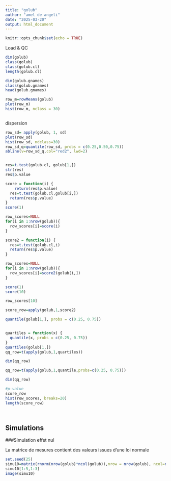 ```yaml
---
title: "golub"
author: "amel de angeli"
date: "2025-03-20"
output: html_document
---
```


```r
knitr::opts_chunk$set(echo = TRUE)
```
Load & QC
```r
dim(golub)
class(golub)
class(golub.cl)
length(golub.cl)

dim(golub.gnames)
class(golub.gnames)
head(golub.gnames)

row_m=rowMeans(golub)
plot(row_m)
hist(row_m, nclass = 30)



```
dispersion
```r
row_sd= apply(golub, 1, sd)
plot(row_sd)
hist(row_sd, ndclass=30)
row_sd_q=quantile(row_sd, probs = c(0.25,0.50,0.75))
abline(v=row_sd_q,col="red2", lwd=2)


res=t.test(golub.cl, golub[1,])
str(res)
res$p.value

score = function(i) {
    return(res$p.value)
  res=t.test(golub.cl,golub[i,])
  return(res$p.value)
}
score(1)

row_scores=NULL
for(i in 1:nrow(golub)){
  row_scores[i]=score(i)
}

score2 = function(i) {
  res=t.test(golub.cl,i)
  return(res$p.value)
}

row_scores=NULL
for(i in 1:nrow(golub)){
  row_scores[i]=score2(golub[i,])
}

score(1)
score(10)

row_scores[10]

score_row=apply(golub,1,score2)

quantile(golub[1,], probs = c(0.25, 0.75))


quartiles = function(x) {
  quantile(x, probs = c(0.25, 0.75))
}
quartiles(golub[1,])
qq_row=t(apply(golub,1,quartiles))

dim(qq_row)

qq_row=t(apply(golub,1,quantile,probs=c(0.25, 0.75)))

dim(qq_row)


```
```r
#p-value
score_row
hist(row_scores, breaks=20)
length(score_row)




```
## Simulations
###Simulation effet nul

La matrice de mesures contient des valeurs issues d'une loi normale

```r
set.seed(25)
simu10=matrix(rnorm(nrow(golub)*ncol(golub)),nrow = nrow(golub), ncol=ncol(golub))
simu10[1:5,1:3]
image(simu10)
```


